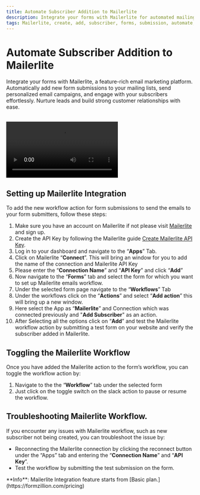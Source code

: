 ```yaml
---
title: Automate Subscriber Addition to Mailerlite
description: Integrate your forms with Mailerlite for automated mailing list updates and personalized campaigns. Use Formzillion for open-source integrations.
tags: Mailerlite, create, add, subscriber, forms, submission, automate, backend, opensource, integrations, formzillion
---
```



# Automate Subscriber Addition to Mailerlite

Integrate your forms with Mailerlite, a feature-rich email marketing platform. Automatically add new form submissions to your mailing lists, send personalized email campaigns, and engage with your subscribers effortlessly. Nurture leads and build strong customer relationships with ease.

<br />
<video controls>
  <source src="/integrations/mailerlite/mailerlite.webm" type="video/webm" />
</video>

## Setting up Mailerlite Integration

To add the new workflow action for form submissions to send the emails to your form submitters, follow these steps:

1.  Make sure you have an account on Mailerlite if not please visit [Mailerlite](https://www.mailerlite.com/signup) and sign up.
2.  Create the API Key by following the Mailerlite guide [Create Mailerlite API Key](https://www.mailerlite.com/help/where-to-find-the-mailerlite-api-key-groupid-and-documentation#new/mailerlite-api-key).
3.  Log in to your dashboard and navigate to the “**Apps**” Tab.
4.  Click on Mailerlite “**Connect**”. This will bring an window for you to add the name of the connection and Mailerlite API Key
5.  Please enter the “**Connection Name**” and “**API Key**” and click “**Add**”
6.  Now navigate to the “**Forms**” tab and select the form for which you want to set up Mailerlite emails workflow.
7.  Under the selected form page navigate to the “**Workflows**” Tab
8.  Under the workflows click on the “**Actions**” and select “**Add action**” this will bring up a new window.
9.  Here select the App as “**Mailerlite**” and Connection which was connected previously and "**Add Subscriber**" as an action.
10. After Selecting all the options click on “**Add**” and test the Mailerlite workflow action by submitting a test form on your website and verify the subscriber added in Mailerlite.

## Toggling the Mailerlite Workflow

Once you have added the Mailerlite action to the form’s workflow, you can toggle the workflow action by:

1.  Navigate to the the “**Workflow**” tab under the selected form
2.  Just click on the toggle switch on the slack action to pause or resume the workflow.

## Troubleshooting Mailerlite Workflow.

If you encounter any issues with Mailerlite workflow, such as new subscriber not being created, you can troubleshoot the issue by:

- Reconnecting the Mailerlite connection by clicking the reconnect button under the “Apps” tab and entering the “**Connection Name**” and “**API Key**”.
- Test the workflow by submitting the test submission on the form.

<Callout type="info" emoji="ℹ️">
  **Info**: Mailerlite Integration feature starts from [Basic plan.](https://formzillion.com/pricing)
</Callout>